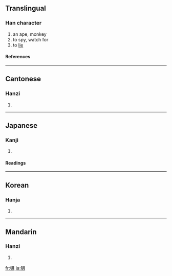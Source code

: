 ==Translingual==
===Han character===
{{Han char|rn=94|rad=犬|as=05|sn=8|four=4721<sub>0</sub>|canj=大竹月一 (KHBM)}}
# an ape, monkey
# to spy, watch for
# to [[lie]]
====References====
{{Han ref|kx=0709.140|dkj=20347|dj=1122.020|hdz=21339.080|uh=72D9|ud=29401|bh=AAAE|bd=43694}}

----
==Cantonese==
===Hanzi===
{{yue-hanzi|jyut=|y=jeui1}}
# {{defn|Cantonese}}

----
==Japanese==
===Kanji===
{{ja-kanji|grade=|rs=犬05}}
# {{defn|Japanese}} 
====Readings====
{{ja-readings|on=[[しょ]] (sho), [[そ]] (so)|kun=[[ねらう]] (nerau)}}

----
==Korean==
===Hanja===
{{ko-hanja|hangeul=[[저]], [[처]]|eumhun=|rv=jeo, cheo|mr=chŏ, ch'ŏ|y=ce, che}}
# {{defn|Korean}}

----
==Mandarin==
===Hanzi===
{{cmn-hanzi|pin=[[jū]] ([[ju1]]), [[mí]] ([[mi2]])|wg=chü<sup>1</sup>, mi<sup>2</sup>}}
# {{defn|Mandarin}}

[[fr:狙]]
[[ja:狙]]